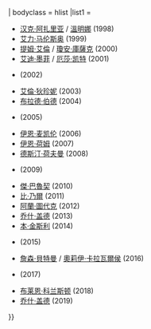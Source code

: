 {{Navbox
| titlestyle = background: #EEDD82;
| name      = 安妮獎最佳動畫配音獎
| title     = [[安妮獎]]最佳動畫配音獎
| state = {{{state|autocollapse}}}
|listclass = hlist
| nowrapitems = yes 
| border    = {{#if:{{{list only|}}}|child}}
| bodyclass = hlist
|list1 = 
* [[汉克·阿扎里亚]] / [[溫明娜]] (1998)
* [[艾力·马伦斯奥]] (1999)
* [[提姆·艾倫]] / [[瓊安·庫薩克]] (2000)
* [[艾迪·墨菲]] / [[厄莎·凯特]] (2001)
* {{tsl|en|Daveigh Chase|黛薇·雀絲}} (2002)
* [[艾倫·狄珍妮]] (2003)
* [[布拉德·伯德]] (2004)
* {{tsl|en|Peter Sallis|彼得·萨里斯}} (2005)
* [[伊恩·麦凯伦]] (2006)
* [[伊恩·荷姆]] (2007)
* [[德斯汀·荷夫曼]] (2008)
* {{tsl|en|Jennifer Cody|珍妮弗·科迪}} (2009)
* [[傑·巴魯契]] (2010)
* [[比·乃爾]] (2011)
* [[阿蘭·圖代克]] (2012)
* [[乔什·盖德]] (2013)
* [[本·金斯利]] (2014)
* {{tsl|en|Phyllis Smith|菲利斯·史密斯}} (2015)
* [[詹森·貝特曼]] / [[奧莉伊·卡拉瓦爾侯]] (2016)
* {{tsl|en|Anthony Gonzalez (actor)|安東尼·岡薩雷斯}} (2017)
* [[布莱恩·科兰斯顿]] (2018)
* [[乔什·盖德]] (2019)

}}<noinclude>
{{collapsible option}}